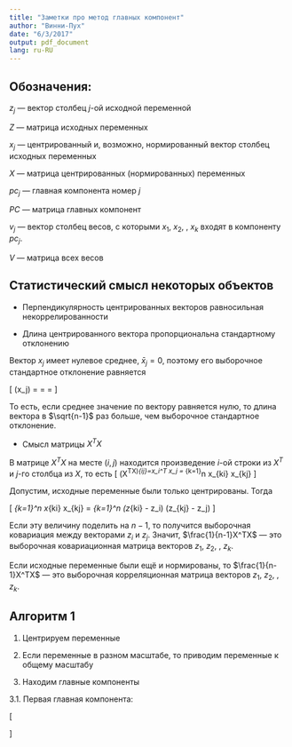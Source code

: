 ```yaml
---
title: "Заметки про метод главных компонент"
author: "Винни-Пух"
date: "6/3/2017"
output: pdf_document
lang: ru-RU
---
```


## Обозначения:

$z_j$ — вектор столбец $j$-ой исходной переменной

$Z$ — матрица исходных переменных

$x_j$ — центрированный и, возможно, нормированный вектор столбец исходных переменных

$X$ — матрица центрированных (нормированных) переменных

$pc_j$ — главная компонента номер $j$

$PC$ — матрица главных компонент

$v_j$ — вектор столбец весов, с которыми $x_1$, $x_2$, \ldots, $x_k$ входят в компоненту $pc_j$.

$V$ — матрица всех весов

## Статистический смысл некоторых объектов

* Перпендикулярность центрированных векторов равносильная некоррелированности



* Длина центрированного вектора пропорциональна стандартному отклонению

Вектор $x_j$ имеет нулевое среднее, $\bar x_j =0$, поэтому его выборочное стандартное отклонение равняется 

\[
\hat\sigma(x_j) = \sqrt{\frac{\sum_{i=1}^n (x_{ij} - \bar x_j )^2}{n-1}} = \frac{\sqrt{\sum_{i=1}^n x_{ij}^2}}{\sqrt{n-1}} = \frac{|x_j|}{\sqrt{n-1}}
\]

То есть, если среднее значение по вектору равняется нулю, то длина вектора в $\sqrt{n-1}$ раз больше, чем выборочное стандартное отклонение.

* Смысл матрицы $X^TX$

В матрице $X^TX$ на месте $(i, j)$ находится произведение $i$-ой строки из $X^T$ и $j$-го столбца из $X$, то есть 
\[
(X^TX)_{ij}=x_i^T \cdot x_j = \sum_{k=1}^n x_{ki} \cdot x_{kj}
\]

Допустим, исходные переменные были только центрированы. Тогда

\[
\sum_{k=1}^n x_{ki} \cdot x_{kj} = \sum_{k=1}^n (z_{ki} - \bar z_i) \cdot (z_{kj} - \bar z_j) 
\]

Если эту величину поделить на $n-1$, то получится выборочная ковариация между векторами $z_i$ и $z_j$. Значит, $\frac{1}{n-1}X^TX$ — это выборочная ковариационная матрица векторов $z_1$, $z_2$, \ldots, $z_k$.

Если исходные переменные были ещё и нормированы, то $\frac{1}{n-1}X^TX$ — это выборочная корреляционная матрица векторов $z_1$, $z_2$, \ldots, $z_k$. 

## Алгоритм 1

1. Центрируем переменные

2. Если переменные в разном масштабе, то приводим переменные к общему масштабу

3. Находим главные компоненты

3.1. Первая главная компонента:

\[

\]




